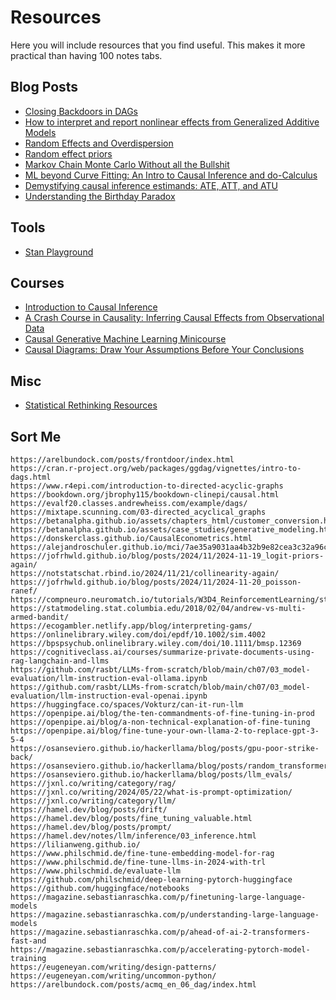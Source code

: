 # Resources

Here you will include resources that you find useful. This makes it more practical than having 100 notes tabs.

## Blog Posts

- [Closing Backdoors in DAGs](https://www.andrewheiss.com/blog/2020/02/25/closing-backdoors-dags/)
- [How to interpret and report nonlinear effects from Generalized Additive Models](https://ecogambler.netlify.app/blog/interpreting-gams/)
- [Random Effects and Overdispersion](https://jofrhwld.github.io/blog/posts/2024/11/2024-11-20_poisson-ranef/)
- [Random effect priors](https://jofrhwld.github.io/blog/posts/2024/11/2024-11-19_logit-priors-again/)
- [Markov Chain Monte Carlo Without all the Bullshit](https://www.jeremykun.com/2015/04/06/markov-chain-monte-carlo-without-all-the-bullshit/)
- [ML beyond Curve Fitting: An Intro to Causal Inference and do-Calculus](https://www.inference.vc/untitled/)
- [Demystifying causal inference estimands: ATE, ATT, and ATU](https://www.andrewheiss.com/blog/2024/03/21/demystifying-ate-att-atu/)
- [Understanding the Birthday Paradox](https://betterexplained.com/articles/understanding-the-birthday-paradox/)

## Tools

- [Stan Playground](https://stan-playground.flatironinstitute.org/)

## Courses

- [Introduction to Causal Inference](https://www.bradyneal.com/causal-inference-course)
- [A Crash Course in Causality: Inferring Causal Effects from Observational Data](https://www.coursera.org/learn/crash-course-in-causality)
- [Causal Generative Machine Learning Minicourse](https://altdeep.ai/p/causal-ml-minicourse)
- [Causal Diagrams: Draw Your Assumptions Before Your Conclusions](https://www.harvardonline.harvard.edu/course/causal-diagrams-draw-your-assumptions-your-conclusions)

## Misc

- [Statistical Rethinking Resources](https://xcelab.net/rm/)

## Sort Me

```
https://arelbundock.com/posts/frontdoor/index.html
https://cran.r-project.org/web/packages/ggdag/vignettes/intro-to-dags.html
https://www.r4epi.com/introduction-to-directed-acyclic-graphs
https://bookdown.org/jbrophy115/bookdown-clinepi/causal.html
https://evalf20.classes.andrewheiss.com/example/dags/
https://mixtape.scunning.com/03-directed_acyclical_graphs
https://betanalpha.github.io/assets/chapters_html/customer_conversion.html
https://betanalpha.github.io/assets/case_studies/generative_modeling.html#1_Generating_What_Now
https://donskerclass.github.io/CausalEconometrics.html
https://alejandroschuler.github.io/mci/7ae35a9031aa4b32b9e82cea3c32a96c.html
https://jofrhwld.github.io/blog/posts/2024/11/2024-11-19_logit-priors-again/
https://notstatschat.rbind.io/2024/11/21/collinearity-again/
https://jofrhwld.github.io/blog/posts/2024/11/2024-11-20_poisson-ranef/
https://compneuro.neuromatch.io/tutorials/W3D4_ReinforcementLearning/student/W3D4_Tutorial2.html
https://statmodeling.stat.columbia.edu/2018/02/04/andrew-vs-multi-armed-bandit/
https://ecogambler.netlify.app/blog/interpreting-gams/
https://onlinelibrary.wiley.com/doi/epdf/10.1002/sim.4002
https://bpspsychub.onlinelibrary.wiley.com/doi/10.1111/bmsp.12369
https://cognitiveclass.ai/courses/summarize-private-documents-using-rag-langchain-and-llms
https://github.com/rasbt/LLMs-from-scratch/blob/main/ch07/03_model-evaluation/llm-instruction-eval-ollama.ipynb
https://github.com/rasbt/LLMs-from-scratch/blob/main/ch07/03_model-evaluation/llm-instruction-eval-openai.ipynb
https://huggingface.co/spaces/Vokturz/can-it-run-llm
https://openpipe.ai/blog/the-ten-commandments-of-fine-tuning-in-prod
https://openpipe.ai/blog/a-non-technical-explanation-of-fine-tuning
https://openpipe.ai/blog/fine-tune-your-own-llama-2-to-replace-gpt-3-5-4
https://osanseviero.github.io/hackerllama/blog/posts/gpu-poor-strike-back/
https://osanseviero.github.io/hackerllama/blog/posts/random_transformer/
https://osanseviero.github.io/hackerllama/blog/posts/llm_evals/
https://jxnl.co/writing/category/rag/
https://jxnl.co/writing/2024/05/22/what-is-prompt-optimization/
https://jxnl.co/writing/category/llm/
https://hamel.dev/blog/posts/drift/
https://hamel.dev/blog/posts/fine_tuning_valuable.html
https://hamel.dev/blog/posts/prompt/
https://hamel.dev/notes/llm/inference/03_inference.html
https://lilianweng.github.io/
https://www.philschmid.de/fine-tune-embedding-model-for-rag
https://www.philschmid.de/fine-tune-llms-in-2024-with-trl
https://www.philschmid.de/evaluate-llm
https://github.com/philschmid/deep-learning-pytorch-huggingface
https://github.com/huggingface/notebooks
https://magazine.sebastianraschka.com/p/finetuning-large-language-models
https://magazine.sebastianraschka.com/p/understanding-large-language-models
https://magazine.sebastianraschka.com/p/ahead-of-ai-2-transformers-fast-and
https://magazine.sebastianraschka.com/p/accelerating-pytorch-model-training
https://eugeneyan.com/writing/design-patterns/
https://eugeneyan.com/writing/uncommon-python/
https://arelbundock.com/posts/acmq_en_06_dag/index.html
```

